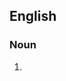 {{also|secretaries-general|secretaries general}}

==English==

===Noun===
{{head|en|noun plural form|head=[[secretary|Secretaries]] [[general|General]]}}

# {{plural of|Secretary General|lang=en}}